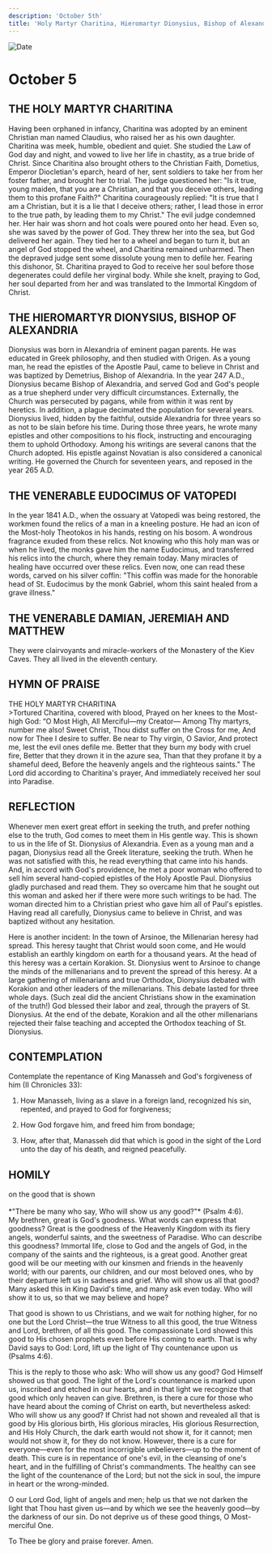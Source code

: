 ```yaml
---
description: 'October 5th'
title: 'Holy Martyr Charitina, Hieromartyr Dionysius, Bishop of Alexandria, Venerable Eudocimus of Vatopedi, Venerable Damian, Jeremiah, and Matthew'
---
```


<CustomPaginator />
<RunningHead />

<Image src="/title-imprint.png" height={68} width={50} alt="Date" className="title-imprint"/>

# <div id="date">October <Image className="four-dot" src="/four-dot.png" height={15} width={15} alt="" />5</div>

## THE HOLY MARTYR CHARITINA

Having been orphaned in infancy, Charitina was adopted by an eminent Christian man named Claudius, who raised her as his own daughter. Charitina was meek, humble, obedient and quiet. She studied the Law of God day and night, and vowed to live her life in chastity, as a true bride of Christ. Since Charitina also brought others to the Christian Faith, Dometius, Emperor Diocletian's eparch, heard of her, sent soldiers to take her from her foster father, and brought her to trial. The judge questioned her: "Is it true, young maiden, that you are a Christian, and that you deceive others, leading them to this profane Faith?" Charitina courageously replied: "It is true that I am a Christian, but it is a lie that I deceive others; rather, I lead those in error to the true path, by leading them to my Christ." The evil judge condemned her. Her hair was shorn and hot coals were poured onto her head. Even so, she was saved by the power of God. They threw her into the sea, but God delivered her again. They tied her to a wheel and began to turn it, but an angel of God stopped the wheel, and Charitina remained unharmed. Then the depraved judge sent some dissolute young men to defile her. Fearing this dishonor, St. Charitina prayed to God to receive her soul before those degenerates could defile her virginal body. While she knelt, praying to God, her soul departed from her and was translated to the Immortal Kingdom of Christ.

## THE HIEROMARTYR DIONYSIUS, BISHOP OF ALEXANDRIA

Dionysius was born in Alexandria of eminent pagan parents. He was educated in Greek philosophy, and then studied with Origen. As a young man, he read the epistles of the Apostle Paul, came to believe in Christ and was baptized by Demetrius, Bishop of Alexandria. In the year 247 A.D., Dionysius became Bishop of Alexandria, and served God and God's people as a true shepherd under very difficult circumstances. Externally, the Church was persecuted by pagans, while from within it was rent by heretics. In addition, a plague decimated the population for several years. Dionysius lived, hidden by the faithful, outside Alexandria for three years so as not to be slain before his time. During those three years, he wrote many epistles and other compositions to his flock, instructing and encouraging them to uphold Orthodoxy. Among his writings are several canons that the Church adopted. His epistle against Novatian is also considered a canonical writing. He governed the Church for seventeen years, and reposed in the year 265 A.D.

## THE VENERABLE EUDOCIMUS OF VATOPEDI

In the year 1841 A.D., when the ossuary at Vatopedi was being restored, the workmen found the relics of a man in a kneeling posture. He had an icon of the Most-holy Theotokos in his hands, resting on his bosom. A wondrous fragrance exuded from these relics. Not knowing who this holy man was or when he lived, the monks gave him the name Eudocimus, and transferred his relics into the church, where they remain today. Many miracles of healing have occurred over these relics. Even now, one can read these words, carved on his silver coffin: "This coffin was made for the honorable head of St. Eudocimus by the monk Gabriel, whom this saint healed from a grave illness."

## THE VENERABLE DAMIAN, JEREMIAH AND MATTHEW

They were clairvoyants and miracle-workers of the Monastery of the Kiev Caves. They all lived in the eleventh century.


## HYMN OF PRAISE
<div style={{textAlign:'center', color:'crimson', fontWeight:'bold'}}>
THE HOLY MARTYR CHARITINA
</div>
>Tortured Charitina, covered with blood,  
Prayed on her knees to the Most-high God:  
“O Most High, All Merciful—my Creator—  
Among Thy martyrs, number me also!  
Sweet Christ, Thou didst suffer on the Cross for me,  
And now for Thee I desire to suffer.  
Be near to Thy virgin, O Savior,  
And protect me, lest the evil ones defile me.  
Better that they burn my body with cruel fire,  
Better that they drown it in the azure sea,  
Than that they profane it by a shameful deed,  
Before the heavenly angels and the righteous saints."  
The Lord did according to Charitina's prayer,  
And immediately received her soul into Paradise.  


## REFLECTION

Whenever men exert great effort in seeking the truth, and prefer nothing else to the truth, God comes to meet them in His gentle way. This is shown to us in the life of St. Dionysius of Alexandria. Even as a young man and a pagan, Dionysius read all the Greek literature, seeking the truth. When he was not satisfied with this, he read everything that came into his hands. And, in accord with God's providence, he met a poor woman who offered to sell him several hand-copied epistles of the Holy Apostle Paul. Dionysius gladly purchased and read them. They so overcame him that he sought out this woman and asked her if there were more such writings to be had. The woman directed him to a Christian priest who gave him all of Paul's epistles. Having read all carefully, Dionysius came to believe in Christ, and was baptized without any hesitation.

Here is another incident: In the town of Arsinoe, the Millenarian heresy had spread. This heresy taught that Christ would soon come, and He would establish an earthly kingdom on earth for a thousand years. At the head of this heresy was a certain Korakion. St. Dionysius went to Arsinoe to change the minds of the millenarians and to prevent the spread of this heresy. At a large gathering of millenarians and true Orthodox, Dionysius debated with Korakion and other leaders of the millenarians. This debate lasted for three whole days. (Such zeal did the ancient Christians show in the examination of the truth!) God blessed their labor and zeal, through the prayers of St. Dionysius. At the end of the debate, Korakion and all the other millenarians rejected their false teaching and accepted the Orthodox teaching of St. Dionysius.
 

## CONTEMPLATION

Contemplate the repentance of King Manasseh and God's forgiveness of him (II Chronicles 33):

1. How Manasseh, living as a slave in a foreign land, recognized his sin, repented, and prayed to God for forgiveness;

2. How God forgave him, and freed him from bondage;

3. How, after that, Manasseh did that which is good in the sight of the Lord unto the day of his death, and reigned peacefully.


## HOMILY
<div style={{textAlign:'center', color:'crimson', fontWeight:'bold'}}>
on the good that is shown
</div>
<br />
<div style={{textAlign:'right'}}>
*"There be many who say, Who will show us any good?"* (Psalm 4:6).
</div>
My brethren, great is God's goodness. What words can express that goodness? Great is the goodness of the Heavenly Kingdom with its fiery angels, wonderful saints, and the sweetness of Paradise. Who can describe this goodness? Immortal life, close to God and the angels of God, in the company of the saints and the righteous, is a great good. Another great good will be our meeting with our kinsmen and friends in the heavenly world; with our parents, our children, and our most beloved ones, who by their departure left us in sadness and grief. Who will show us all that good? Many asked this in King David's time, and many ask even today. Who will show it to us, so that we may believe and hope?

That good is shown to us Christians, and we wait for nothing higher, for no one but the Lord Christ—the true Witness to all this good, the true Witness and Lord, brethren, of all this good. The compassionate Lord showed this good to His chosen prophets even before His coming to earth. That is why David says to God: Lord, lift up the light of Thy countenance upon us (Psalms 4:6).

This is the reply to those who ask: Who will show us any good? God Himself showed us that good. The light of the Lord's countenance is marked upon us, inscribed and etched in our hearts, and in that light we recognize that good which only heaven can give. Brethren, is there a cure for those who have heard about the coming of Christ on earth, but nevertheless asked: Who will show us any good? If Christ had not shown and revealed all that is good by His glorious birth, His glorious miracles, His glorious Resurrection, and His Holy Church, the dark earth would not show it, for it cannot; men would not show it, for they do not know. However, there is a cure for everyone—even for the most incorrigible unbelievers—up to the moment of death. This cure is in repentance of one's evil, in the cleansing of one's heart, and in the fulfilling of Christ's commandments. The healthy can see the light of the countenance of the Lord; but not the sick in soul, the impure in heart or the wrong-minded.

O our Lord God, light of angels and men; help us that we not darken the light that Thou hast given us—and by which we see the heavenly good—by the darkness of our sin. Do not deprive us of these good things, O Most-merciful One. 

To Thee be glory and praise forever. Amen.